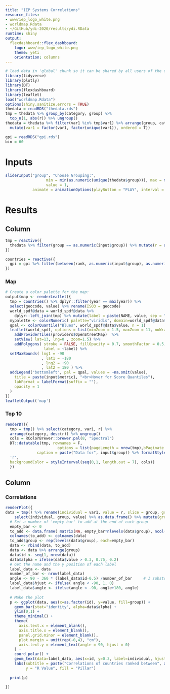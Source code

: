 ```yaml
---
title: "IEP Systems Correlations"
resource_files:
- www/iep_logo_white.png
- worldmap.Rdata
- ~/GitHub/ydi-2020/results/ydi.RData
runtime: shiny
output:
  flexdashboard::flex_dashboard:
    logo: www/iep_logo_white.png
    theme: yeti
    orientation: columns
---
```


<style>                     
.navbar {
  background-color:#404244;
  border-color:black;
}
.section.sidebar {
  background-color:#404244;
  border-color:black;
  color: white;
}
.navbar-logo {
  margin-top: 7px;
}
</style>    

```r
# load data in 'global' chunk so it can be shared by all users of the dashboard
library(tidyverse)
library(plotly)
library(DT)
library(flexdashboard)
library(leaflet)
load("worldmap.Rdata")
options(shiny.sanitize.errors = TRUE)
thedata = readRDS("thedata.rds")
tmp = thedata %>% group_by(category, group) %>%
  top_n(1, abs(r)) %>% ungroup()
thedata = thedata %>% filter(var1 %in% tmp$var1) %>% arrange(group, category, var1) %>%
  mutate(var1 = factor(var1, factor(unique(var1)), ordered = T))

gpi = readRDS("gpi.rds")
bin = 60
```




Inputs {.sidebar}
=====================================

```r
sliderInput("group", "Choose Grouping:",
                  min = min(as.numeric(unique(thedata$group))), max = max(as.numeric(unique(thedata$group))),
                  value = 1,
            animate = animationOptions(playButton = "PLAY", interval = 5))

```



Results
===================================== 

Column
-----------------------------------------------------------------------

```r

tmp = reactive({
  thedata %>% filter(group == as.numeric(input$group)) %>% mutate(r = abs(r))
})

countries = reactive({
  gpi = gpi %>% filter(between(rank, as.numeric(input$group), as.numeric(input$group)+bin)) 
})
```

### Map
```r

# Create a color palette for the map:
output$map <- renderLeaflet({
  tmp = countries() %>% dplyr::filter(year == max(year)) %>%
  select(geocode, value) %>% rename(ISO3 = geocode)
  world_spdf@data = world_spdf@data %>% 
    dplyr::left_join(tmp) %>% mutate(label = paste(NAME, value, sep = " - "))
  mypalette <- colorNumeric( palette="viridis", domain=world_spdf@data$value, na.color="transparent")
  qpal <- colorQuantile("Blues", world_spdf@data$value, n = 1)
  leaflet(world_spdf, options = list(minZoom = 1.5, maxZoom = 11, noWrap = T, zoomSnap = 0.1, fillColor = 'green')) %>% 
    addProviderTiles(providers$OpenStreetMap)  %>% 
    setView( lat=13, lng=0 , zoom=1.5) %>%
    addPolygons( stroke = FALSE, fillOpacity = 0.7, smoothFactor = 0.5, color = ~qpal(value), 
                 label = ~label) %>%
  setMaxBounds( lng1 = -90
                , lat1 = -180
                , lng2 = +90
                , lat2 = 180 ) %>%
  addLegend("bottomleft", pal = qpal, values = ~na.omit(value),
    title = paste(input$metric1, "<br>Hover for Score Quantiles"),
    labFormat = labelFormat(suffix = ""),
    opacity = 1
  )
})
leafletOutput('map')  
```


### Top 10

```r
renderDT({
  tmp = tmp() %>% select(category, var1, r) %>%
  arrange(category, desc(r)) %>% ungroup()
  cols = RColorBrewer::brewer.pal(8, "Spectral")
  DT::datatable(tmp, rownames = F, 
                       options = list(pageLength = nrow(tmp),bPaginate = FALSE, dom = 't'), 
              caption = paste("Data for", input$group)) %>% formatStyle(
  'r',
  backgroundColor = styleInterval(seq(0,1, length.out = 7), cols))
  })
```

Column
-----------------------------------------------------------------------

### Correlations
```r
renderPlot({
data = tmp() %>% rename(individual = var1, value = r, slice = group, group = category) %>%
    select(individual, group, value) %>% as.data.frame() %>% mutate(group = factor(group))
  # Set a number of 'empty bar' to add at the end of each group
  empty_bar <- 0
  to_add <- data.frame( matrix(NA, empty_bar*nlevels(data$group), ncol(data)) )
  colnames(to_add) <- colnames(data)
  to_add$group <- rep(levels(data$group), each=empty_bar)
  data <- rbind(data, to_add)
  data <- data %>% arrange(group)
  data$id <- seq(1, nrow(data))
  data$alpha = ifelse(data$value > 0.3, 0.75, 0.2)
  # Get the name and the y position of each label
  label_data <- data
  number_of_bar <- nrow(label_data)
  angle <- 90 - 360 * (label_data$id-0.5) /number_of_bar     # I substract 0.5 because the letter must have the angle of the center of the bars. Not extreme right(1) or extreme left (0)
  label_data$hjust <- ifelse( angle < -90, 1, 0)
  label_data$angle <- ifelse(angle < -90, angle+180, angle)
  
  # Make the plot
  p <- ggplot(data, aes(x=as.factor(id), y=value, fill=group)) +       # Note that id is a factor. If x is numeric, there is some space between the first bar
    geom_bar(stat="identity", alpha=data$alpha) +
    ylim(0,1) +
    theme_minimal() +
    theme(
      axis.text.x = element_blank(),
      axis.title.x = element_blank(),
      panel.grid.minor = element_blank(),
      plot.margin = unit(rep(-0,4), "cm"),
      axis.text.y = element_text(angle = 90, hjust = 0)
    ) +
    coord_polar() +
    geom_text(data=label_data, aes(x=id, y=0.3, label=individual, hjust=hjust), color="black", fontface="bold",alpha=0.6, size=2.5, angle= label_data$angle, inherit.aes = FALSE ) +
    labs(subtitle = paste("Correlations of countries ranked between", as.numeric(input$group), "and", as.numeric(input$group)+bin),
         y = "R Value", fill = "Pillar")
  
  print(p)

})

```

